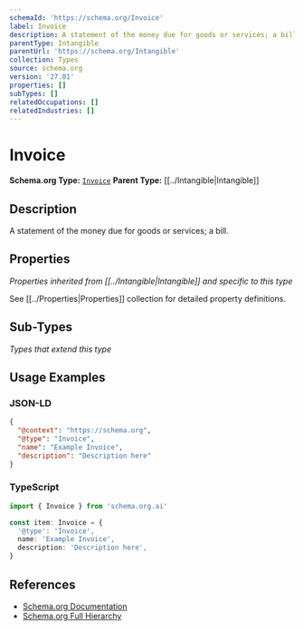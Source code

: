 ```yaml
---
schemaId: 'https://schema.org/Invoice'
label: Invoice
description: A statement of the money due for goods or services; a bill.
parentType: Intangible
parentUrl: 'https://schema.org/Intangible'
collection: Types
source: schema.org
version: '27.01'
properties: []
subTypes: []
relatedOccupations: []
relatedIndustries: []
---
```

# Invoice

**Schema.org Type:** [`Invoice`](https://schema.org/Invoice)
**Parent Type:** [[../Intangible|Intangible]]

## Description

A statement of the money due for goods or services; a bill.

## Properties

*Properties inherited from [[../Intangible|Intangible]] and specific to this type*

See [[../Properties|Properties]] collection for detailed property definitions.

## Sub-Types

*Types that extend this type*

## Usage Examples

### JSON-LD

```json
{
  "@context": "https://schema.org",
  "@type": "Invoice",
  "name": "Example Invoice",
  "description": "Description here"
}
```

### TypeScript

```typescript
import { Invoice } from 'schema.org.ai'

const item: Invoice = {
  '@type': 'Invoice',
  name: 'Example Invoice',
  description: 'Description here',
}
```

## References

- [Schema.org Documentation](https://schema.org/Invoice)
- [Schema.org Full Hierarchy](https://schema.org/docs/full.html)
